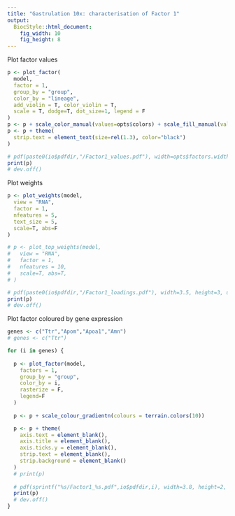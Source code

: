 ```yaml
---
title: "Gastrulation 10x: characterisation of Factor 1"
output: 
  BiocStyle::html_document: 
    fig_width: 10
    fig_height: 8
---
```


Plot factor values
```r
p <- plot_factor(
  model,
  factor = 1,
  group_by = "group",
  color_by = "lineage", 
  add_violin = T, color_violin = T,
  scale = T, dodge=T, dot_size=1, legend = F
)
p <- p + scale_color_manual(values=opts$colors) + scale_fill_manual(values=opts$colors)
p <- p + theme(
  strip.text = element_text(size=rel(1.3), color="black")
)

# pdf(paste0(io$pdfdir,"/Factor1_values.pdf"), width=opts$factors.width, height=opts$factors.height, useDingbats = F)
print(p)
# dev.off()
```

Plot weights
```r
p <- plot_weights(model,
  view = "RNA",
  factor = 1,
  nfeatures = 5,
  text_size = 5,
  scale=T, abs=F
)

# p <- plot_top_weights(model, 
#   view = "RNA", 
#   factor = 1, 
#   nfeatures = 10,
#   scale=T, abs=T, 
# )

# pdf(paste0(io$pdfdir,"/Factor1_loadings.pdf"), width=3.5, height=3, useDingbats = F)
print(p)
# dev.off()
```

Plot factor coloured by gene expression
```r
genes <- c("Ttr","Apom","Apoa1","Amn")
# genes <- c("Ttr")

for (i in genes) {
  
  p <- plot_factor(model,
    factors = 1,
    group_by = "group",
    color_by = i,
    rasterize = F,
    legend=F
  )
  
  p <- p + scale_colour_gradientn(colours = terrain.colors(10))

  p <- p + theme(
    axis.text = element_blank(),
    axis.title = element_blank(),
    axis.ticks.y = element_blank(),
    strip.text = element_blank(),
    strip.background = element_blank()
  )
  # print(p)
  
  # pdf(sprintf("%s/Factor1_%s.pdf",io$pdfdir,i), width=3.8, height=2, useDingbats = F)
  print(p)
  # dev.off()
}
```




